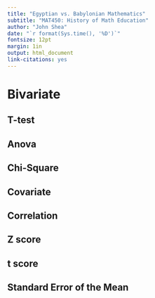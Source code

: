 ```yaml
--- 
title: "Egyptian vs. Babylonian Mathematics"
subtitle: "MAT450: History of Math Education"
author: "John Shea"
date: "`r format(Sys.time(), '%D')`"
fontsize: 12pt
margin: 1in
output: html_document
link-citations: yes
---
```


# Bivariate

## T-test

## Anova

## Chi-Square

## Covariate

## Correlation

## Z score

## t score

## Standard Error of the Mean
